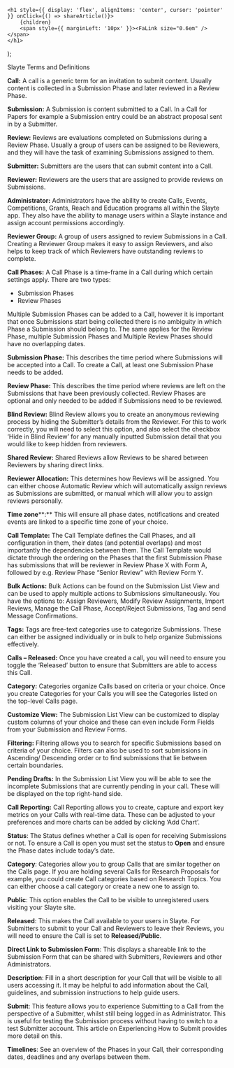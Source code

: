 

    <h1 style={{ display: 'flex', alignItems: 'center', cursor: 'pointer' }} onClick={() => shareArticle()}>
        {children} 
        <span style={{ marginLeft: '10px' }}><FaLink size="0.6em" /></span>
    </h1>
);

<ToastContainer />

<ClickableTitle>Slayte Terms and Definitions</ClickableTitle>




**Call:** A call is a generic term for an invitation to submit content. Usually content is collected in a Submission Phase and later reviewed in a Review Phase.


**Submission:** A Submission is content submitted to a Call. In a Call for Papers for example a Submission entry could be an abstract proposal sent in by a Submitter.


**Review:** Reviews are evaluations completed on Submissions during a Review Phase. Usually a group of users can be assigned to be Reviewers, and they will have the task of examining Submissions assigned to them.


**Submitter:** Submitters are the users that can submit content into a Call.


**Reviewer:** Reviewers are the users that are assigned to provide reviews on Submissions.


**Administrator:** Administrators have the ability to create Calls, Events, Competitions, Grants, Reach and Education programs all within the Slayte app. They also have the ability to manage users within a Slayte instance and assign account permissions accordingly.


**Reviewer Group:** A group of users assigned to review Submissions in a Call. Creating a Reviewer Group makes it easy to assign Reviewers, and also helps to keep track of which Reviewers have outstanding reviews to complete.


**Call Phases:** A Call Phase is a time-frame in a Call during which certain settings apply. There are two types:


* Submission Phases
* Review Phases


Multiple Submission Phases can be added to a Call, however it is important that once Submissions start being collected there is no ambiguity in which Phase a Submission should belong to. The same applies for the Review Phase, multiple Submission Phases and Multiple Review Phases should have no overlapping dates.


**Submission Phase:** This describes the time period where Submissions will be accepted into a Call. To create a Call, at least one Submission Phase needs to be added.


**Review Phase:** This describes the time period where reviews are left on the Submissions that have been previously collected. Review Phases are optional and only needed to be added if Submissions need to be reviewed.


**Blind Review:** Blind Review allows you to create an anonymous reviewing process by hiding the Submitter’s details from the Reviewer. For this to work correctly, you will need to select this option, and also select the checkbox ‘Hide in Blind Review’ for any manually inputted Submission detail that you would like to keep hidden from reviewers.


**Shared Review:** Shared Reviews allow Reviews to be shared between Reviewers by sharing direct links.


**Reviewer Allocation:** This determines how Reviews will be assigned. You can either choose Automatic Review which will automatically assign reviews as Submissions are submitted, or manual which will allow you to assign reviews personally.


**Time zone****:** This will ensure all phase dates, notifications and created events are linked to a specific time zone of your choice.


**Call Template:** The Call Template defines the Call Phases, and all configuration in them, their dates (and potential overlaps) and most importantly the dependencies between them. The Call Template would dictate through the ordering on the Phases that the first Submission Phase has submissions that will be reviewer in Review Phase X with Form A, followed by e.g. Review Phase “Senior Review” with Review Form Y.


**Bulk Actions:** Bulk Actions can be found on the Submission List View and can be used to apply multiple actions to Submissions simultaneously. You have the options to: Assign Reviewers, Modify Review Assignments, Import Reviews, Manage the Call Phase, Accept/Reject Submissions, Tag and send Message Confirmations.


**Tags:** Tags are free-text categories use to categorize Submissions. These can either be assigned individually or in bulk to help organize Submissions effectively.


**Calls – Released:** Once you have created a call, you will need to ensure you toggle the ‘Released’ button to ensure that Submitters are able to access this Call.


**Category:** Categories organize Calls based on criteria or your choice. Once you create Categories for your Calls you will see the Categories listed on the top-level Calls page.


**Customize View:** The Submission List View can be customized to display custom columns of your choice and these can even include Form Fields from your Submission and Review Forms.


**Filtering:** Filtering allows you to search for specific Submissions based on criteria of your choice. Filters can also be used to sort submissions in Ascending/ Descending order or to find submissions that lie between certain boundaries.


**Pending Drafts:** In the Submission List View you will be able to see the incomplete Submissions that are currently pending in your call. These will be displayed on the top right-hand side.


**Call Reporting:** Call Reporting allows you to create, capture and export key metrics on your Calls with real-time data. These can be adjusted to your preferences and more charts can be added by clicking ‘Add Chart’.


**Status**: The Status defines whether a Call is open for receiving Submissions or not. To ensure a Call is open you must set the status to **Open** and ensure the Phase dates include today’s date.


**Category**: Categories allow you to group Calls that are similar together on the Calls page. If you are holding several Calls for Research Proposals for example, you could create Call categories based on Research Topics. You can either choose a call category or create a new one to assign to.


**Public**: This option enables the Call to be visible to unregistered users visiting your Slayte site.


**Released**: This makes the Call available to your users in Slayte. For Submitters to submit to your Call and Reviewers to leave their Reviews, you will need to ensure the Call is set to **Released/Public**.


**Direct Link to Submission Form**: This displays a shareable link to the Submission Form that can be shared with Submitters, Reviewers and other Administrators.


**Description**: Fill in a short description for your Call that will be visible to all users accessing it. It may be helpful to add information about the Call, guidelines, and submission instructions to help guide users.


**Submit**: This feature allows you to experience Submitting to a Call from the perspective of a Submitter, whilst still being logged in as Administrator. This is useful for testing the Submission process without having to switch to a test Submitter account. This article on Experiencing How to Submit provides more detail on this.


**Timelines**: See an overview of the Phases in your Call, their corresponding dates, deadlines and any overlaps between them.



